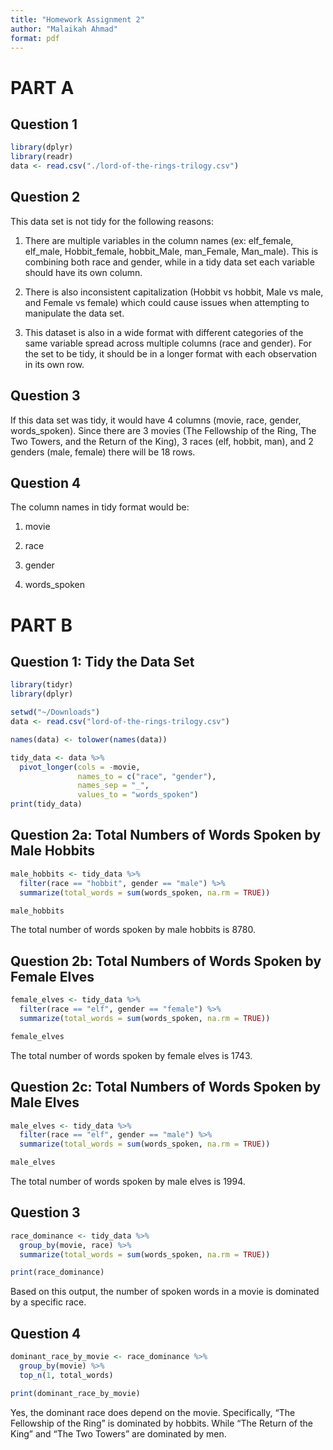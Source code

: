 ```yaml
---
title: "Homework Assignment 2"
author: "Malaikah Ahmad"
format: pdf
---
```

# PART A
## Question 1
```r
library(dplyr)
library(readr)
data <- read.csv("./lord-of-the-rings-trilogy.csv")
```

## Question 2

This data set is not tidy for the following reasons:
 
(1) There are multiple variables in the column names (ex: elf_female, elf_male, Hobbit_female, hobbit_Male, man_Female, Man_male). This is combining both race and gender, while in a tidy data set each variable should have its own column.
 
(2) There is also inconsistent capitalization (Hobbit vs hobbit, Male vs male, and Female vs female) which could cause issues when attempting to manipulate the data set. 
 
(3) This dataset is also in a wide format with different categories of the same variable spread across multiple columns (race and gender). For the set to be tidy, it should be in a longer format with each observation in its own row. 

## Question 3
If this data set was tidy, it would have 4 columns (movie, race, gender, words_spoken). Since there are 3 movies (The Fellowship of the Ring, The Two Towers, and the Return of the King), 3 races (elf, hobbit, man), and 2 genders (male, female) there will be 18 rows. 

## Question 4

The column names in tidy format would be:

(1) movie

(2) race

(3) gender

(4) words_spoken

# PART B

## Question 1: Tidy the Data Set
```r
library(tidyr)
library(dplyr)

setwd("~/Downloads")
data <- read.csv("lord-of-the-rings-trilogy.csv")

names(data) <- tolower(names(data))

tidy_data <- data %>% 
  pivot_longer(cols = -movie,
               names_to = c("race", "gender"),
               names_sep = "_",
               values_to = "words_spoken")
print(tidy_data)

```
## Question 2a: Total Numbers of Words Spoken by Male Hobbits
```r
male_hobbits <- tidy_data %>% 
  filter(race == "hobbit", gender == "male") %>% 
  summarize(total_words = sum(words_spoken, na.rm = TRUE))

male_hobbits
```
The total number of words spoken by male hobbits is 8780. 

## Question 2b: Total Numbers of Words Spoken by Female Elves
```r
female_elves <- tidy_data %>% 
  filter(race == "elf", gender == "female") %>% 
  summarize(total_words = sum(words_spoken, na.rm = TRUE))

female_elves
```
The total number of words spoken by female elves is 1743.

## Question 2c: Total Numbers of Words Spoken by Male Elves
```r
male_elves <- tidy_data %>% 
  filter(race == "elf", gender == "male") %>% 
  summarize(total_words = sum(words_spoken, na.rm = TRUE))

male_elves
```
The total number of words spoken by male elves is 1994.

## Question 3
```r
race_dominance <- tidy_data %>% 
  group_by(movie, race) %>% 
  summarize(total_words = sum(words_spoken, na.rm = TRUE)) 

print(race_dominance)
```

Based on this output, the number of spoken words in a movie is dominated by a specific race.

## Question 4
```r
dominant_race_by_movie <- race_dominance %>%
  group_by(movie) %>%
  top_n(1, total_words)

print(dominant_race_by_movie)

```

Yes, the dominant race does depend on the movie. Specifically, "The Fellowship of the Ring" is dominated by hobbits. While "The Return of the King" and "The Two Towers" are dominated by men.
